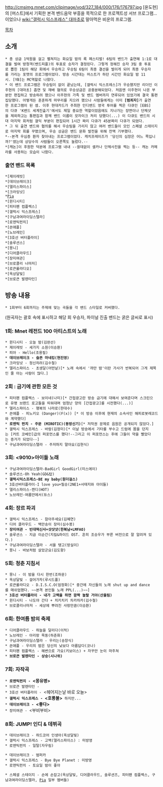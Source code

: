 http://cmsimg.mnet.com/clipimage/vod/327_184/000/176/176797.jpg
[윤도현]의 [머스트]에서 기획한 본격 밴드음악 부흥을 목적으로 한 프로젝트성 서브 프로그램... 이었으나 [[wiki:"갤럭시 익스프레스" 대마초]]로 말아먹은 비운의 프로그램.

[[목차]]
== 소개 ==
 * 총 상금 1억원을 걸고 펼쳐지는 화요일 밤의 록 페스티벌! 6팀의 밴드가 출연해 1:1로 대결을 벌여 방청객(밴드피플)의 투표로 승자가 결정된다. 그렇게 정해진 승자 3팀 중 투표로 뽑힌 1팀이 해당 회에서 우승하고 우승팀 6팀이 최종 결선을 벌이게 되어 최종 우승자를 가리는 포맷의 프로그램이었다. 방송 시간대는 머스트가 하던 시간인 화요일 밤 11시. [YB]는 MC역할로 나왔다.
 * 이 밴드 프로그램은 우승팀이 없이 끝났는데, [갤럭시 익스프레스]가 우승했지만 리더인 이주현의 [대마초] 흡연 및 재배 혐의로 우승상금은 공중분해되었다. 처음엔 이주현이 나온 부분만 편집하고 방송하려 했으나 이주현의 가족 및 밴드 멤버까지 연루되어 있었기에 결국 통편집당했다. 어떻게든 훈훈하게 마무리를 지으려 했으나 사람들에게는 이미 '''[범죄자]'''가 출연한 프로그램이 된 셈. 이후 현대카드가 주최한 인디밴드 영국 투어를 찍은 다큐인 [EBS]의 다큐 'K밴드 세계진출기'에서도 제일 중요한 역할이었음에도 지나가는 장면이나 단체샷을 제외하고는 통편집과 함께 밴드 이름이 모자이크 처리 당했다(...) 이 다큐도 밴드의 시대 마지막 회처럼 갤익 부분이 편집되어 1시간 짜리 다큐가 45분짜리 다큐가 되었다. 
 * 그 뒤 출연 밴드와 협의를 해서 우승팀을 가리지 않고 여러 밴드들이 모인 스페셜 스테이지로 마지막 회를 꾸몄으며, 우승 상금은 밴드 문화 발전을 위해 전액 기부했다.
 *--본격 우심증 환자 찾아내는 프로그램이었다. 캐치프레이즈가 '당신의 심장은 어느 쪽입니까?'였는데 상당수의 사람들이 오른쪽도 눌렀다.--
 *[캐논]이 후원한 덕분에 프로그램 내내 --쓸데없이 셀카나 단체사진을 찍는 등-- 캐논 카메라를 사용하는 모습이 나왔다. 

=== 출연 밴드 목록 ===
 *[제이레빗]
 *[데이브레이크]
 *[델리스파이스]
 *[크라잉넛]
 *[[Pia]]
 *[윈디시티]
 *[피터팬 컴플렉스]
 *[갤럭시 익스프레스]
 *[구남과여라이딩스텔라]
 *[로맨틱펀치]
 *[쏜애플]
 *[노브레인]
 *[3호선 버터플라이]
 *[솔루션스]
 *[몽니]
 *[디어클라우드]
 *[장미여관]
 *[브로콜리 너마저]
 *[로큰롤라디오]
 *[옥상달빛]
 *[브로큰 발렌타인]

== 방송 내용 ==
 * 1회부터 6회까지는 주제에 맞는 곡들을 각 밴드 스타일로 커버했다.
(원곡자는 괄호 속에 표시하고 해당 회 우승자, 파이널 진출 밴드는 굵은 글씨로 표시)
 

=== 1회: Mnet 레전드 100 아티스트의 노래 ===

 * 윈디시티 - 오늘 밤(김완선)
 * 제이레빗 - 세가지 소원(이승환)
 * 피아 - Hello(조용필)
 * '''데이브레이크 - 슬픈 마네킹(현진영)'''
 * 크라잉넛 - 정신차려(김수철)
 * 델리스파이스 - 초생달(어떤날)[* 노래 속에서 '까만 밤'이란 가사가 반복되어 그게 제목인 줄 아는 사람이 많다.]

=== 2회 : 금기에 관한 모든 것 ===

 * 피터팬 컴플렉스 - 보이네(나미)[* 간접광고란 방송 금기에 대해서 보여준다며 스크린으로 유명 브랜드 로고들을 띄워대며 엄청난 양의 [간접광고]를 시전했다(...)]
 * 델리스파이스 - 행복의 나라로(한대수)
 * 쏜애플 - 피노키오 (Danger)(F(x)) [* 이 방송 이후에 현재의 소속사인 해피로봇레코드와 계약했다]
 * '''로맨틱 펀치 - 주문 (MIROTIC)(동방신기)'''[* 저작권 문제로 음원은 공개되지 않았다.]
 * 갤럭시 익스프레스 - 바람(김정미)[* 이날 방송에서 기타를 부수고 드럼에 몸을 던지는 [커트 코베인]급의 퍼포먼스를 했다!--그리고 이 퍼포먼스는 후에 그들이 약을 빨았다는 증거가 되었다--]
 * 구남과여라이딩스텔라 - 주저하지 말아요(김현식)

=== 3회: <9010>아이돌 노래 ===

 * 구남과여라이딩스텔라-BadGirl GoodGirl(미스에이)
 * 솔루션스-Oh Yeah(GD&탑)
 * '''갤럭시익스프레스-BE my baby(원더걸스)'''
 * 3호선버터플라이-I love you+필승(2NE1+서태지와 아이들)
 * 델리스파이스-캔디(HOT)
 * 노브레인-여름안에서(듀스)

=== 4회: 장르 파괴 ===

 * 갤럭시 익스프레스 - 참아주세요(김혜연)
 * 디어 클라우드 - 백만송이 장미(심수봉)
 * '''장미여관 - 빈대떡신사+샷샷샷(한복남+LMFAO)'''
 * 솔루션스 - 지금 이순간(지킬&하이드 OST. 흔히 조승우가 부른 버전으로 잘 알려져 있다.)
 * 구남과여라이딩스텔라 - 서울 탱고(방실이)
 * 몽니 - 바보처럼 살았군요(김도향)

=== 5회: 청춘 지침서 ===

 * 몽니 - 이 밤을 다시 한번(조하문)
 * 옥상달빛 - 걸어가자(루시드폴)
 * 로큰롤라디오 - D.I.S.C.O(엄정화)[* 중간에 자신들의 노래 shut up and dance를 매쉬업했다. ~~본격 본인들 노래 PPL(...)~~]
 * '''3호선 버터플라이 - 내가 고백을 하면 깜짝 놀랄 거야(산울림)'''
 * 윈디시티 - 나도야 간다 + 치키치키 차카차카(김수철)
 * 브로콜리너마저 - 세상에 뿌려진 사랑만큼(이승환)

=== 6회: 한여름 밤의 축제 ===

 * 디어클라우드 - 하늘을 달리다(이적)
 * 노브레인 - 아리랑 목동(하춘화)
 * 구남과여라이딩스텔라 - 우리는(송창식)
 * 쏜애플 - 우리의 밤은 당신의 낮보다 아름답다(코나)
 * 피터팬 컴플렉스 - 해변으로 가요(키보이스) + 자꾸만 눈이 마주쳐
 * '''브로큰 발렌타인 - 상승(시나위)'''

=== 7회: 자작곡 ===

 * '''로맨틱펀치 - <몽유병>'''
 * 브로큰 발렌타인 - <answer me>
 * 3호선 버터플라이 - <헤어지는날 바로 오늘>
 * '''갤럭시 익스프레스 - <호롱불>''' 하지만...
 * '''데이브레이크 - <좋다>'''
 * 장미여관 - <부비부비>

=== 8회: JUMP! 인디 & 데뷔곡 ===

 * 데이브레이크 - 하드코어 인생아(옥상달빛)
 * 갤럭시 익스프레스 - 고백(델리스파이스) : 미방영
 * 로맨틱펀치 - 일탈(자우림)

 * 데이브레이크 - 범퍼카
 * 갤럭시 익스프레스 - Bye Bye Planet : 미방영
 * 로맨틱펀치 - 토요일 밤이 좋아

 * 스페셜 스테이지 - 손에 손잡고(옥상달빛, 디어클라우드, 솔루션즈, 피터팬 컴플렉스, 구남과여라이딩스텔라, [[Pia]] 일부 멤버들)


 
